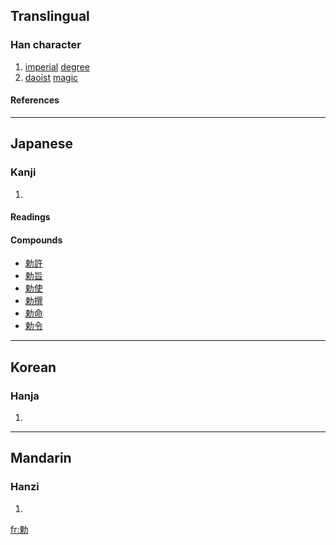 {{see|敕}}

==Translingual==
===Han character===
{{Han char|rn=19|rad=力|as=07|sn=9|four=|canj=木中大尸 (DLKS)}}
# [[imperial]] [[degree]]
# [[daoist]] [[magic]]
====References====
{{Han ref|kx=0147.290|dkj=02354|dj=0332.110|hdz=10371.020|uh=52C5|ud=21189}}
----
==Japanese==
===Kanji===
{{ja-kanji|grade=|rs=力07}}
# {{defn|Japanese}} 
====Readings====
{{ja-readings|on=[[ちょく]] (choku)|kun=[[いましめる]] (imashimeru), [[みことのり]] (mikotonori)}}

====Compounds====
*[[勅許]]
*[[勅旨]]
*[[勅使]]
*[[勅撰]]
*[[勅命]]
*[[勅令]]
----
==Korean==
===Hanja===
{{ko-hanja|hangeul=[[칙]]|rv=chik|mr=ch'ik}}
# {{defn|Korean}}
----
==Mandarin==
===Hanzi===
{{cmn-hanzi|pin=[[chì]] (chi4)|wg=ch'ih<sup>4</sup>}}
# {{defn|Mandarin}}

[[fr:勅]]